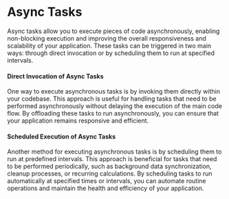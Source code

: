# Async Tasks   

Async tasks allow you to execute pieces of code asynchronously, enabling non-blocking execution and improving the overall responsiveness and scalability of your application. These tasks can be triggered in two main ways: through direct invocation or by scheduling them to run at specified intervals.

#### Direct Invocation of Async Tasks

One way to execute asynchronous tasks is by invoking them directly within your codebase. This approach is useful for handling tasks that need to be performed asynchronously without delaying the execution of the main code flow. By offloading these tasks to run asynchronously, you can ensure that your application remains responsive and efficient.

#### Scheduled Execution of Async Tasks

Another method for executing asynchronous tasks is by scheduling them to run at predefined intervals. This approach is beneficial for tasks that need to be performed periodically, such as background data synchronization, cleanup processes, or recurring calculations. By scheduling tasks to run automatically at specified times or intervals, you can automate routine operations and maintain the health and efficiency of your application.
